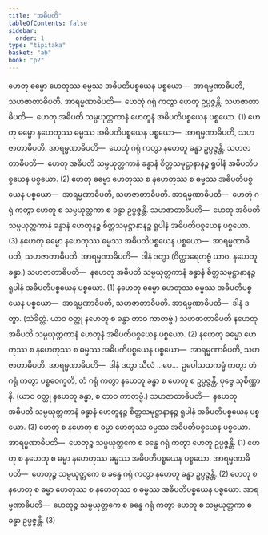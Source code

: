 ```yaml
---
title: "အဓိပတိ"
tableOfContents: false
sidebar:
  order: 1
type: "tipitaka"
basket: "ab"
book: "p2"
---
```



<DynamicBreadcrumb />

<Division number="21" book="p2" e="ch" v="38" p="9">

<Paragraph number="53" book="p2">
ဟေတု ဓမ္မော ဟေတုဿ ဓမ္မဿ အဓိပတိပစ္စယေန ပစ္စယော—  အာရမ္မဏာဓိပတိ, သဟဇာတာဓိပတိ. <Emphasis>အာရမ္မဏာဓိပတိ</Emphasis>—  ဟေတုံ ဂရုံ ကတွာ ဟေတူ ဥပ္ပဇ္ဇန္တိ. <Emphasis>သဟဇာတာဓိပတိ</Emphasis>—  ဟေတု အဓိပတိ သမ္ပယုတ္တကာနံ ဟေတူနံ အဓိပတိပစ္စယေန ပစ္စယော. (1)
</Paragraph>

<Paragraph number="54" book="p2">
ဟေတု ဓမ္မော နဟေတုဿ ဓမ္မဿ အဓိပတိပစ္စယေန ပစ္စယော—  အာရမ္မဏာဓိပတိ, သဟဇာတာဓိပတိ. <Emphasis>အာရမ္မဏာဓိပတိ</Emphasis>—  ဟေတုံ ဂရုံ ကတွာ နဟေတူ ခန္ဓာ ဥပ္ပဇ္ဇန္တိ. <Emphasis>သဟဇာတာဓိပတိ</Emphasis>—  ဟေတု အဓိပတိ သမ္ပယုတ္တကာနံ ခန္ဓာနံ စိတ္တသမုဋ္ဌာနာနဉ္စ ရူပါနံ အဓိပတိပစ္စယေန ပစ္စယော. (2)
</Paragraph>

<Paragraph number="55" book="p2">
ဟေတု ဓမ္မော ဟေတုဿ စ နဟေတုဿ စ ဓမ္မဿ အဓိပတိပစ္စယေန ပစ္စယော—  အာရမ္မဏာဓိပတိ, သဟဇာတာဓိပတိ. <Emphasis>အာရမ္မဏာဓိပတိ</Emphasis>—  ဟေတုံ ဂရုံ ကတွာ ဟေတူ စ သမ္ပယုတ္တကာ စ ခန္ဓာ ဥပ္ပဇ္ဇန္တိ. <Emphasis>သဟဇာတာဓိပတိ</Emphasis>—  ဟေတု အဓိပတိ သမ္ပယုတ္တကာနံ ခန္ဓာနံ ဟေတူနဉ္စ စိတ္တသမုဋ္ဌာနာနဉ္စ ရူပါနံ အဓိပတိပစ္စယေန ပစ္စယော. (3)
</Paragraph>

</Division>
<Division number="22" book="p2" e="ch" v="38" p="9">

<Paragraph number="56" book="p2">
နဟေတု ဓမ္မော နဟေတုဿ ဓမ္မဿ အဓိပတိပစ္စယေန ပစ္စယော—  အာရမ္မဏာဓိပတိ, သဟဇာတာဓိပတိ. <Emphasis>အာရမ္မဏာဓိပတိ</Emphasis>—  ဒါနံ ဒတွာ (ဝိတ္ထာရေတဗ္ဗံ ယာဝ. နဟေတူ ခန္ဓာ.) <Emphasis>သဟဇာတာဓိပတိ</Emphasis>—  နဟေတု အဓိပတိ သမ္ပယုတ္တကာနံ ခန္ဓာနံ စိတ္တသမုဋ္ဌာနာနဉ္စ ရူပါနံ အဓိပတိပစ္စယေန ပစ္စယော. (1)
</Paragraph>

<Paragraph number="57" book="p2">
နဟေတု ဓမ္မော ဟေတုဿ ဓမ္မဿ အဓိပတိပစ္စယေန ပစ္စယော—  အာရမ္မဏာဓိပတိ, သဟဇာတာဓိပတိ. <Emphasis>အာရမ္မဏာဓိပတိ</Emphasis>—  ဒါနံ ဒတွာ. (သံခိတ္တံ. ယာဝ ဝတ္ထု နဟေတူ စ ခန္ဓာ တာဝ ကာတဗ္ဗံ.) <Emphasis>သဟဇာတာဓိပတိ</Emphasis> နဟေတု အဓိပတိ သမ္ပယုတ္တကာနံ ဟေတူနံ အဓိပတိပစ္စယေန ပစ္စယော. (2)
</Paragraph>

<Paragraph number="58" book="p2">
နဟေတု ဓမ္မော ဟေတုဿ စ နဟေတုဿ စ ဓမ္မဿ အဓိပတိပစ္စယေန ပစ္စယော—  အာရမ္မဏာဓိပတိ, သဟဇာတာဓိပတိ. <Emphasis>အာရမ္မဏာဓိပတိ</Emphasis>—  ဒါနံ ဒတွာ သီလံ …ပေ…  ဥပေါသထကမ္မံ ကတွာ တံ ဂရုံ ကတွာ ပစ္စဝေက္ခတိ, တံ ဂရုံ ကတွာ နဟေတူ ခန္ဓာ စ ဟေတူ စ ဥပ္ပဇ္ဇန္တိ, ပုဗ္ဗေ သုစိဏ္ဏာနိ. (ယာဝ ဝတ္ထု နဟေတူ ခန္ဓာ, စ တာဝ ကာတဗ္ဗံ.) <Emphasis>သဟဇာတာဓိပတိ</Emphasis>—  နဟေတု အဓိပတိ သမ္ပယုတ္တကာနံ ခန္ဓာနံ ဟေတူနဉ္စ စိတ္တသမုဋ္ဌာနာနဉ္စ ရူပါနံ အဓိပတိပစ္စယေန ပစ္စယော. (3)
</Paragraph>

</Division>
<Division number="23" book="p2" e="ch" v="38" p="10">

<Paragraph number="59" book="p2">
ဟေတု စ နဟေတု စ ဓမ္မာ ဟေတုဿ ဓမ္မဿ အဓိပတိပစ္စယေန ပစ္စယော. <Emphasis>အာရမ္မဏာဓိပတိ</Emphasis>—  ဟေတုဉ္စ သမ္ပယုတ္တကေ စ ခန္ဓေ ဂရုံ ကတွာ ဟေတူ ဥပ္ပဇ္ဇန္တိ. (1)
</Paragraph>

<Paragraph number="60" book="p2">
ဟေတု စ နဟေတု စ ဓမ္မာ နဟေတုဿ ဓမ္မဿ အဓိပတိပစ္စယေန ပစ္စယော. <Emphasis>အာရမ္မဏာဓိပတိ</Emphasis>—  ဟေတုဉ္စ သမ္ပယုတ္တကေ စ ခန္ဓေ ဂရုံ ကတွာ နဟေတူ ခန္ဓာ ဥပ္ပဇ္ဇန္တိ. (2)
</Paragraph>

<Paragraph number="61" book="p2">
ဟေတု စ နဟေတု စ ဓမ္မာ ဟေတုဿ စ နဟေတုဿ စ ဓမ္မဿ အဓိပတိပစ္စယေန ပစ္စယော. <Emphasis>အာရမ္မဏာဓိပတိ</Emphasis>—  ဟေတုဉ္စ သမ္ပယုတ္တကေ စ ခန္ဓေ ဂရုံ ကတွာ ဟေတူ စ သမ္ပယုတ္တကာ စ ခန္ဓာ ဥပ္ပဇ္ဇန္တိ. (3)
</Paragraph>
</Division>